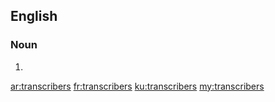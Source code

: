 ==English==

===Noun===
{{head|en|plural}}

# {{plural of|transcriber|lang=en|nocat=1}}

[[ar:transcribers]]
[[fr:transcribers]]
[[ku:transcribers]]
[[my:transcribers]]